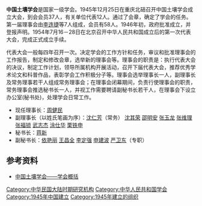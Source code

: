 {{refimprove|time=2012-03-18T00:54:29+00:00}}
'''中国土壤学会'''是国家一级学会。1945年12月25日在重庆北碚召开中国土壤学会成立大会，到会会员37人，有关单位代表12人。通过了会章，确定了学会的任务。第一届理事会由[[李连捷|李连捷]]等7人组成，会员有58人。1946年初，政府批准成立，并登报声明。1954年7月16－28日在北京召开中华人民共和国成立后的第一次代表大会，完成正式成立手续。

代表大会一般每四年召开一次。决定学会的工作方针和任务，审议和批准理事会的工作报告，制定和修改会章，选举新的理事会等。理事会的职责是：执行代表大会的决议，制定工作计划，领导所属机构开展活动，召开下届代表大会，推荐优秀学术论文和科普作品，表彰学会工作积极分子等。理事会选举理事长一人，副理事长及常务理事若干人组成常务理事会；在理事会闭幕期间，负责行使理事会的职责，常务理事会推选秘书长一人，并视工作需要聘请副秘书长若干人，在理事会下设立办公室(秘书处)，处理学会日常工作。

*现任理事长：[[周健民|周健民]]
*副理事长（以姓氏笔画为序）：[[沈仁芳|沈仁芳]]（常务） [[沈其荣|沈其荣]]   [[邵明安|邵明安]]   [[张玉龙|张玉龙]]   [[张维理|张维理]]   [[张福锁|张福锁]]   [[武志杰|武志杰]]   [[涂仕华|涂仕华]]   [[栗铁申|栗铁申]]
*秘书长：[[蒋新|蒋新]]
*副秘书长：[[依艳丽|依艳丽]]   [[王昌全|王昌全]]   [[李定强|李定强]]   [[申建波|申建波]]   [[严卫东|严卫东]]（专职）

==参考资料==
*[https://archive.is/20121127225630/http://www.csss.org.cn/about_detail.asp?id=1 中国土壤学会——学会概括]
{{Authority control}}
[[Category:中华民国大陆时期研究机构|Category:中华民国大陆时期研究机构]]
[[Category:中华人民共和国学会|Category:中华人民共和国学会]]
[[Category:1945年中国建立|Category:1945年中国建立]]
[[Category:1945年建立的组织|Category:1945年建立的组织]]
